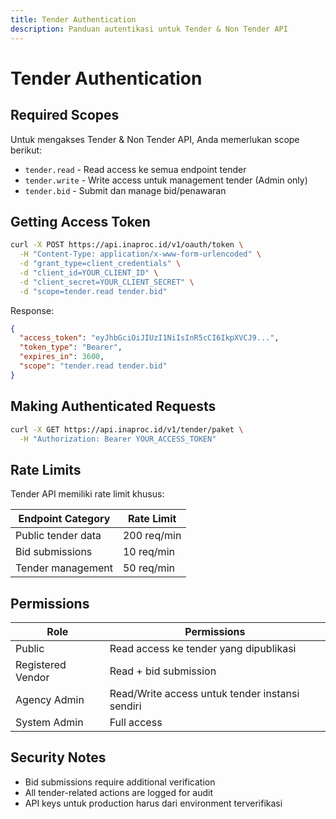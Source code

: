 ```yaml
---
title: Tender Authentication
description: Panduan autentikasi untuk Tender & Non Tender API
---
```


# Tender Authentication

## Required Scopes

Untuk mengakses Tender & Non Tender API, Anda memerlukan scope berikut:

- `tender.read` - Read access ke semua endpoint tender
- `tender.write` - Write access untuk management tender (Admin only)
- `tender.bid` - Submit dan manage bid/penawaran

## Getting Access Token

```bash
curl -X POST https://api.inaproc.id/v1/oauth/token \
  -H "Content-Type: application/x-www-form-urlencoded" \
  -d "grant_type=client_credentials" \
  -d "client_id=YOUR_CLIENT_ID" \
  -d "client_secret=YOUR_CLIENT_SECRET" \
  -d "scope=tender.read tender.bid"
```

Response:
```json
{
  "access_token": "eyJhbGciOiJIUzI1NiIsInR5cCI6IkpXVCJ9...",
  "token_type": "Bearer", 
  "expires_in": 3600,
  "scope": "tender.read tender.bid"
}
```

## Making Authenticated Requests

```bash
curl -X GET https://api.inaproc.id/v1/tender/paket \
  -H "Authorization: Bearer YOUR_ACCESS_TOKEN"
```

## Rate Limits

Tender API memiliki rate limit khusus:

| Endpoint Category | Rate Limit |
|------------------|------------|
| Public tender data | 200 req/min |
| Bid submissions | 10 req/min |
| Tender management | 50 req/min |

## Permissions

| Role | Permissions |
|------|-------------|
| Public | Read access ke tender yang dipublikasi |
| Registered Vendor | Read + bid submission |
| Agency Admin | Read/Write access untuk tender instansi sendiri |
| System Admin | Full access |

## Security Notes

- Bid submissions require additional verification
- All tender-related actions are logged for audit
- API keys untuk production harus dari environment terverifikasi
